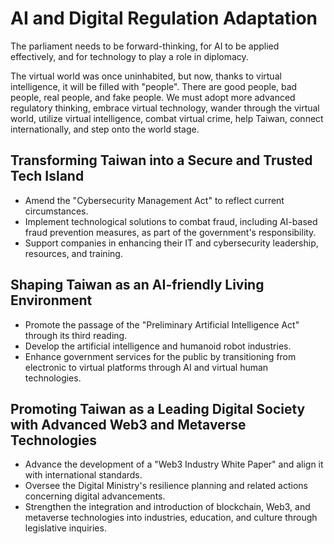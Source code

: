 # AI and Digital Regulation Adaptation

The parliament needs to be forward-thinking, for AI to be applied effectively, and for technology to play a role in diplomacy.

The virtual world was once uninhabited, but now, thanks to virtual intelligence, it will be filled with "people". There are good people, bad people, real people, and fake people. We must adopt more advanced regulatory thinking, embrace virtual technology, wander through the virtual world, utilize virtual intelligence, combat virtual crime, help Taiwan, connect internationally, and step onto the world stage.

## Transforming Taiwan into a Secure and Trusted Tech Island

- Amend the "Cybersecurity Management Act" to reflect current circumstances.
- Implement technological solutions to combat fraud, including AI-based fraud prevention measures, as part of the government's responsibility.
- Support companies in enhancing their IT and cybersecurity leadership, resources, and training.

## Shaping Taiwan as an AI-friendly Living Environment

- Promote the passage of the "Preliminary Artificial Intelligence Act" through its third reading.
- Develop the artificial intelligence and humanoid robot industries.
- Enhance government services for the public by transitioning from electronic to virtual platforms through AI and virtual human technologies.

## Promoting Taiwan as a Leading Digital Society with Advanced Web3 and Metaverse Technologies

- Advance the development of a "Web3 Industry White Paper" and align it with international standards.
- Oversee the Digital Ministry's resilience planning and related actions concerning digital advancements.
- Strengthen the integration and introduction of blockchain, Web3, and metaverse technologies into industries, education, and culture through legislative inquiries.
